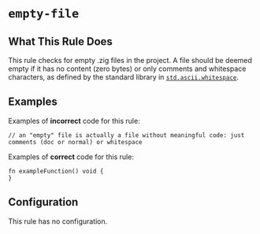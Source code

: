 # `empty-file`

<RuleBanner category="style" default="warning" />

## What This Rule Does

This rule checks for empty .zig files in the project.
A file should be deemed empty if it has no content (zero bytes) or only comments and whitespace characters,
as defined by the standard library in [`std.ascii.whitespace`](https://ziglang.org/documentation/master/std/#std.ascii.whitespace).

## Examples

Examples of **incorrect** code for this rule:

```zig
// an "empty" file is actually a file without meaningful code: just comments (doc or normal) or whitespace
```

Examples of **correct** code for this rule:

```zig
fn exampleFunction() void {
}
```

## Configuration

This rule has no configuration.
